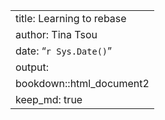 ---
title: Learning to rebase
author: Tina Tsou
date: "`r Sys.Date()`"
output: 
  bookdown::html_document2
keep_md: true
---